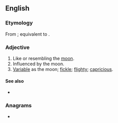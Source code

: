 ==English==

===Etymology===
From {{inh|en|enm|monyssh}}; equivalent to {{suffix|en|moon|ish}}.

===Adjective===
{{en-adj}}

# Like or resembling the [[moon]].
# Influenced by the moon.
# [[variable|Variable]] as the moon; [[fickle]]; [[flighty]]; [[capricious]].

====See also====
* {{l|en|lunatic}}

===Anagrams===
* {{anagrams|en|a=himnoos|moonshi}}